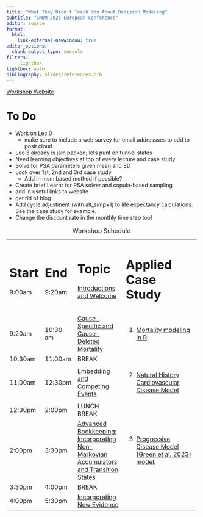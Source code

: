```yaml
---
title: "What They Didn’t Teach You About Decision Modeling"
subtitle: "SMDM 2023 European Conference"
editor: source
format: 
  html:
    link-external-newwindow: true
editor_options: 
  chunk_output_type: console
filters:
   - lightbox
lightbox: auto
bibliography: slides/references.bib
---
```


[Workshop Website](https://graveja0.github.io/SMDM-Europe-2023/)

# To Do

- Work on Lec 0 
    - make sure to include a web survey for email addressses to add to posit cloud
- Lec 3 already is jam packed; lets punt on tunnel states
- Need learning objectives at top of every lecture and case study
- Solve for PSA parameters given mean and SD
- Look over 1st, 2nd and 3rd case study
    - Add in msm based method if possible? 
- Create brief Learnr for PSA solver and copula-based sampling
- add in useful links to website
- get rid of blog
- Add cycle adjustment (with alt_simp+1) to life expectancy calculations. See the case study for example.
- Change the discount rate in the monthly time step too!



+----------+----------+----------------------------------------------------------------------------------------------------------------------------+---------------------------------------------------------------------------------------------------------------------------------+----------+
| # Start  | # End    | # Topic                                                                                                                    | # Applied Case Study                                                                                                            |          |
|          |          |                                                                                                                            |                                                                                                                                 |          |
| 9:00am   | 9:20am   | [Introductions and Welcome](slides/00_welcome-and-intros.qmd)                                                              |                                                                                                                                 |          |
+----------+----------+----------------------------------------------------------------------------------------------------------------------------+---------------------------------------------------------------------------------------------------------------------------------+----------+
|          |          |                                                                                                                            |                                                                                                                                 |          |
+----------+----------+----------------------------------------------------------------------------------------------------------------------------+---------------------------------------------------------------------------------------------------------------------------------+----------+
| 9:20am   | 10:30 am | [Cause-Specific and Cause-Deleted Mortality](slides/01_mortality.qmd)                                                      | 1.  [Mortality modeling in R](https://graves-vanderbilt.shinyapps.io/1-mortality-modeling/)                              
|          |          |                                                                                                                            | 
+----------+----------+----------------------------------------------------------------------------------------------------------------------------+---------------------------------------------------------------------------------------------------------------------------------+----------+
| 10:30am  | 11:00am  | BREAK                                                                                                                      |                                                                                                                                 |          |
+----------+----------+----------------------------------------------------------------------------------------------------------------------------+---------------------------------------------------------------------------------------------------------------------------------+----------+
| 11:00am  | 12:30pm  | [Embedding and Competing Events](slides/02_competing-events.qmd)                                                           | 2.  [Natural History Cardiovascular Disease Model](https://graves-vanderbilt.shinyapps.io/3_cvd-model/)                         |          |
+----------+----------+----------------------------------------------------------------------------------------------------------------------------+---------------------------------------------------------------------------------------------------------------------------------+----------+
| 12:30pm  | 2:00pm   | LUNCH BREAK                                                                                                                |                                                                                                                                 |          |
+----------+----------+----------------------------------------------------------------------------------------------------------------------------+---------------------------------------------------------------------------------------------------------------------------------+----------+
| 2:00pm   | 3:30pm   | [Advanced Bookkeeping: Incorporating Non-Markovian Accumulators and Transition States](slides/03_advanced-bookkeeping.qmd) | 3.  [Progressive Disease Model (Green et al. 2023) model.](https://client.login.posit.cloud/oauth/login?show_auth=0&show_login=1)            |
+----------+----------+----------------------------------------------------------------------------------------------------------------------------+---------------------------------------------------------------------------------------------------------------------------------+----------+
| 3:30pm   | 4:00pm   | BREAK                                                                                                                      |                                                                                                                                 |          |
+----------+----------+----------------------------------------------------------------------------------------------------------------------------+---------------------------------------------------------------------------------------------------------------------------------+----------+
| 4:00pm   | 5:30pm   | [Incorporating New Evidence](slides/04_incorporating-new-evidence-and-uncertainty.qmd)                                     |       
+----------+----------+----------------------------------------------------------------------------------------------------------------------------+---------------------------------------------------------------------------------------------------------------------------------+----------+

: Workshop Schedule
